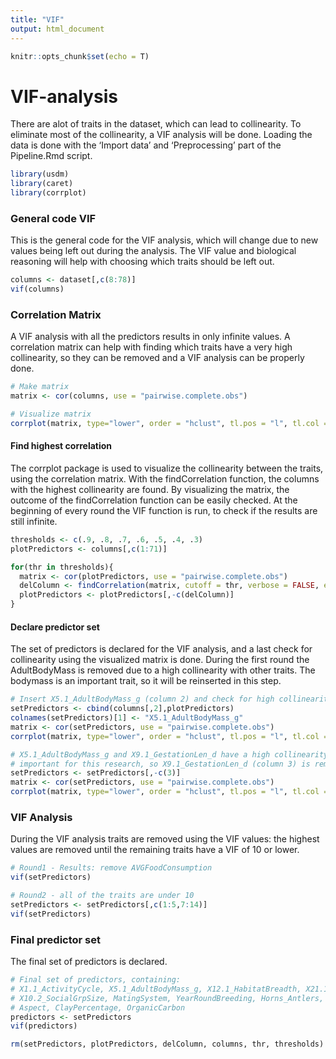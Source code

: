 ```yaml
---
title: "VIF"
output: html_document
---
```


```r
knitr::opts_chunk$set(echo = T)
```

# VIF-analysis

There are alot of traits in the dataset, which can lead to collinearity. To eliminate most of
the collinearity, a VIF analysis will be done. Loading the data is done with the 'Import data' 
and 'Preprocessing' part of the Pipeline.Rmd script.

```r
library(usdm)
library(caret)
library(corrplot)
```


### General code VIF

This is the general code for the VIF analysis, which will change due to new values being left out during
the analysis. The VIF value and biological reasoning will help with choosing which traits should be left
out.

```r
columns <- dataset[,c(8:78)]
vif(columns)
```


### Correlation Matrix

A VIF analysis with all the predictors results in only infinite values. A correlation matrix can help
with finding which traits have a very high collinearity, so they can be removed and a VIF analysis 
can be properly done.

```r
# Make matrix
matrix <- cor(columns, use = "pairwise.complete.obs")

# Visualize matrix
corrplot(matrix, type="lower", order = "hclust", tl.pos = "l", tl.col = "black", tl.cex = 0.6)
```


#### Find highest correlation

The corrplot package is used to visualize the collinearity between the traits, using the 
correlation matrix. With the findCorrelation function, the columns with the highest collinearity are 
found. By visualizing the matrix, the outcome of the findCorrelation function can be easily checked. 
At the beginning of every round the VIF function is run, to check if the results are still infinite.

```r
thresholds <- c(.9, .8, .7, .6, .5, .4, .3)
plotPredictors <- columns[,c(1:71)]

for(thr in thresholds){
  matrix <- cor(plotPredictors, use = "pairwise.complete.obs")
  delColumn <- findCorrelation(matrix, cutoff = thr, verbose = FALSE, exact=FALSE)
  plotPredictors <- plotPredictors[,-c(delColumn)]
}
```


#### Declare predictor set

The set of predictors is declared for the VIF analysis, and a last check for collinearity using the
visualized matrix is done. During the first round the AdultBodyMass is removed due to a high collinearity
with other traits. The bodymass is an important trait, so it will be reinserted in this step.

``` r
# Insert X5.1_AdultBodyMass_g (column 2) and check for high collinearity
setPredictors <- cbind(columns[,2],plotPredictors)
colnames(setPredictors)[1] <- "X5.1_AdultBodyMass_g"
matrix <- cor(setPredictors, use = "pairwise.complete.obs")
corrplot(matrix, type="lower", order = "hclust", tl.pos = "l", tl.col = "black", tl.cex = 0.7)

# X5.1_AdultBodyMass_g and X9.1_GestationLen_d have a high collinearity. X5.1_AdultBodyMass_g seems more 
# important for this research, so X9.1_GestationLen_d (column 3) is removed.
setPredictors <- setPredictors[,-c(3)]
matrix <- cor(setPredictors, use = "pairwise.complete.obs")
corrplot(matrix, type="lower", order = "hclust", tl.pos = "l", tl.col = "black", tl.cex = 0.7)
```


### VIF Analysis

During the VIF analysis traits are removed using the VIF values: the highest values are removed until the
remaining traits have a VIF of 10 or lower.

```r
# Round1 - Results: remove AVGFoodConsumption
vif(setPredictors)

# Round2 - all of the traits are under 10
setPredictors <- setPredictors[,c(1:5,7:14)]
vif(setPredictors)
```


### Final predictor set

The final set of predictors is declared.

```r
# Final set of predictors, containing:
# X1.1_ActivityCycle, X5.1_AdultBodyMass_g, X12.1_HabitatBreadth, X21.1_PopulationDensity_n_km2, 
# X10.2_SocialGrpSize, MatingSystem, YearRoundBreeding, Horns_Antlers, AVGMovingSpeed, AVGTravelDistance,
# Aspect, ClayPercentage, OrganicCarbon
predictors <- setPredictors
vif(predictors)
```


```r
rm(setPredictors, plotPredictors, delColumn, columns, thr, thresholds)
```


